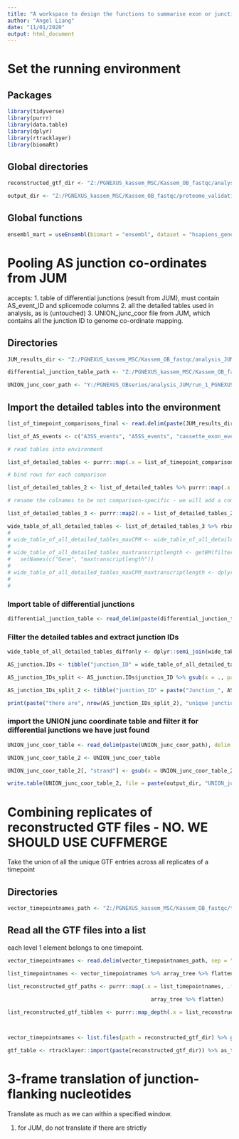 ---
title: "A workspace to design the functions to summarise exon or junction"
author: "Angel Liang"
date: "11/01/2020"
output: html_document
---

# Set the running environment

## Packages

```{r}

library(tidyverse)
library(purrr)
library(data.table)
library(dplyr)
library(rtracklayer)
library(biomaRt)

```

## Global directories

```{r}

reconstructed_gtf_dir <- "Z:/PGNEXUS_kassem_MSC/Kassem_OB_fastqc/analysis_strawberry/results_assemblyonly/"

output_dir <- "Z:/PGNEXUS_kassem_MSC/Kassem_OB_fastqc/proteome_validation/results_database_generation/"

```

## Global functions

```{r}

ensembl_mart = useEnsembl(biomart = "ensembl", dataset = "hsapiens_gene_ensembl", version = 99)

```


# Pooling AS junction co-ordinates from JUM

accepts:
1. table of differential junctions (result from JUM), must contain AS_event_ID and splicemode columns
2. all the detailed tables used in analysis, as is (untouched)
3. UNION_junc_coor file from JUM, which contains all the junction ID to genome co-ordinate mapping.

## Directories

```{r}

JUM_results_dir <- "Z:/PGNEXUS_kassem_MSC/Kassem_OB_fastqc/analysis_JUM/run_1_PGNEXUS_OBseries_pvalue1/results/"

differential_junction_table_path <- "Z:/PGNEXUS_kassem_MSC/Kassem_OB_fastqc/analysis_JUM/run_1_PGNEXUS_OBseries_pvalue1/results/figures/som_consensus_matrix_combinedexpr_572_isoforms_OBseries_any_qvalue0.01_dPSI_greaterthan_0.2_sweep_from_3x4_to_7x11_plausibleASlength.txt"

UNION_junc_coor_path <- "Y:/PGNEXUS_OBseries/analysis_JUM/run_1_PGNEXUS_OBseries_pvalue1/results/JUM_diff/UNION_junc_coor_with_junction_ID_more_than_5_read_in_at_least_3_samples.txt"

```

## Import the detailed tables into the environment

```{r message=FALSE, warning=FALSE}

list_of_timepoint_comparisons_final <- read.delim(paste(JUM_results_dir, "list_of_timepoint_comparisons_final.txt", sep = ""), stringsAsFactors = FALSE, sep = "\t", header = FALSE, row.names = NULL) %>% array_tree %>% flatten

list_of_AS_events <- c("A3SS_events", "A5SS_events", "cassette_exon_events", "composite_events", "intron_retention", "MXE_events") %>% array_tree %>% flatten

# read tables into environment

list_of_detailed_tables <- purrr::map(.x = list_of_timepoint_comparisons_final, .f = ~purrr::map2(.x = .x, .y = list_of_AS_events, .f = ~read_delim(file = paste(JUM_results_dir, "final_JUM_output_", .x, "/", list.files(path = paste(JUM_results_dir, "final_JUM_output_", .x, "/", sep = ""), pattern = paste("(.)", .y, "(.*)detailed.txt", sep = "")), sep = ""), delim = "\t") %>% add_column(., "splicemode" = .y)) %>% set_names(list_of_AS_events)) %>% set_names(list_of_timepoint_comparisons_final)

# bind rows for each comparison

list_of_detailed_tables_2 <- list_of_detailed_tables %>% purrr::map(.x = ., .f = ~rbindlist(.x))

# rename the colnames to be not comparison-specific - we will add a comparison column later on

list_of_detailed_tables_3 <- purrr::map2(.x = list_of_detailed_tables_2, .y = list_of_timepoint_comparisons_final, .f = ~setNames(., c("Gene", "AS_event_ID", "AS_structure_ID", "sub_junction_ID", "sub-junction_dispersion_estimate", "LRT_statistic-full_vs_reduced", "LRT_p_value-full_vs_reduced", "BH_adjusted_p-values", "logCPM_1", "logCPM_2", "fitting_parameter_log2fold_change_2_from_1", "sub_junction_chr", "sub_junction_start_coor", "sub_junction_end_coor", "sub_junction_size", "sub_junction_strand", "raw_count.1", "raw_count.2", "raw_count.3", "raw_count.4", "raw_count.5", "raw_count.6", "percentage_usage.1", "percentage_usage.2", "percentage_usage.3", "percentage_usage.4", "percentage_usage.5", "percentage_usage.6", "deltaPSI", "splicemode")) %>% add_column(., "comparison" = .y)) 

wide_table_of_all_detailed_tables <- list_of_detailed_tables_3 %>% rbindlist %>% as_tibble
# 
# wide_table_of_all_detailed_tables_maxCPM <- wide_table_of_all_detailed_tables %>% dplyr::group_by(Gene) %>% dplyr::summarise(., maxCPM = max(logCPM_1 %>% na.omit, logCPM_2 %>% na.omit))
# 
# wide_table_of_all_detailed_tables_maxtranscriptlength <- getBM(filters = "external_gene_name", values = wide_table_of_all_detailed_tables_maxCPM$Gene, attributes = c("external_gene_name", "transcript_length"), mart = ensembl_mart) %>% group_by(external_gene_name) %>% na.omit %>% filter(transcript_length == max(transcript_length	)) %>% 
#   setNames(c("Gene", "maxtranscriptlength"))
# 
# wide_table_of_all_detailed_tables_maxCPM_maxtranscriptlength <- dplyr::full_join(wide_table_of_all_detailed_tables_maxCPM, 
#                                                                            wide_table_of_all_detailed_tables_maxtranscriptlength, 
#                                                                            by = "Gene")

```

### Import table of differential junctions

```{r}

differential_junction_table <- read_delim(paste(differential_junction_table_path), delim = "\t")

```

### Filter the detailed tables and extract junction IDs

```{r}

wide_table_of_all_detailed_tables_diffonly <- dplyr::semi_join(wide_table_of_all_detailed_tables, differential_junction_table, by = c("AS_event_ID", "splicemode"))

AS_junction.IDs <- tibble("junction_ID" = wide_table_of_all_detailed_tables_diffonly$AS_structure_ID %>% gsub(x = ., pattern = "(5|3)_(.*)", replacement = "\\2"))

AS_junction_IDs_split <- AS_junction.IDs$junction_ID %>% gsub(x = ., pattern = "Junction_", replacement = "") %>% strsplit(., split = "_")

AS_junction_IDs_split_2 <- tibble("junction_ID" = paste("Junction_", AS_junction_IDs_split %>% unlist, sep = "")) %>% unique

print(paste("there are", nrow(AS_junction_IDs_split_2), "unique junctions which have been plausibly differentially spliced"))

```

### import the UNION junc coordinate table and filter it for differential junctions we have just found

```{r}

UNION_junc_coor_table <- read_delim(paste(UNION_junc_coor_path), delim = "\t", col_names = c("chr", "start", "end", "strand", "junction_ID"))

UNION_junc_coor_table_2 <- UNION_junc_coor_table

UNION_junc_coor_table_2[, "strand"] <- gsub(x = UNION_junc_coor_table_2[, "strand"] %>% as.data.frame %>% unlist, pattern = "0", replacement = ".")

write.table(UNION_junc_coor_table_2, file = paste(output_dir, "UNION_junc_coor_differential.txt", sep = ""), col.names = TRUE, row.names = FALSE, quote = FALSE)

```

# Combining replicates of reconstructed GTF files - NO. WE SHOULD USE CUFFMERGE

Take the union of all the unique GTF entries across all replicates of a timepoint

## Directories

```{r eval=FALSE, include=FALSE}

vector_timepointnames_path <- "Z:/PGNEXUS_kassem_MSC/Kassem_OB_fastqc/timepointname_list.txt"

```

## Read all the GTF files into a list

each level 1 element belongs to one timepoint.

```{r eval=FALSE, include=FALSE}

vector_timepointnames <- read.delim(vector_timepointnames_path, sep = "\t", header = FALSE, stringsAsFactors = FALSE)

list_timepointnames <- vector_timepointnames %>% array_tree %>% flatten

list_reconstructed_gtf_paths <- purrr::map(.x = list_timepointnames, .f = ~paste(reconstructed_gtf_dir, 
                                                                                 list.files(path = reconstructed_gtf_dir) %>% .[grep(x = ., pattern = .x)], sep = "") %>% 
                                             array_tree %>% flatten)

list_reconstructed_gtf_tibbles <- purrr::map_depth(.x = list_reconstructed_gtf_paths, .depth = 2, .f = ~rtracklayer::import(paste(.x)) %>% as_tibble)



vector_timepointnames <- list.files(path = reconstructed_gtf_dir) %>% gsub(x = ., pattern = "(.*)_(r[1-3])(.*)", replacement = "\\1") %>% unique

gtf_table <- rtracklayer::import(paste(reconstructed_gtf_dir)) %>% as_tibble

```


# 3-frame translation of junction-flanking nucleotides

Translate as much as we can within a specified window. 

1. for JUM, do not translate if there are strictly 

```{r}

```

